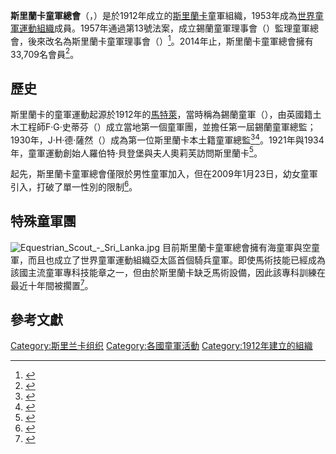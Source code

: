 {{Infobox WorldScouting
|type=organization
|name=斯里蘭卡童軍總會
|name1={{lang-si|ශ්‍රී ලංකා බාලදක්ෂ සංගමය}}<br />{{lang-ta|இலங்கைச் சாரணர்க் கழகம்}}
|caption = 
|image=Sri Lanka Scout Association.png
|headquarterstitle=
|headquarters = [[可倫坡|可倫坡]]
|country=[[斯里蘭卡|斯里蘭卡]]
|f-date=1912年
|members =45,000人
|chiefscouttitle=總領袖
|chiefscout=[[邁特里帕拉·西里塞納|邁特里帕拉·西里塞納]]
|chiefscouttitle2=會長
|chiefscouttitle2=Mr.Srinath Gunarathne 
|chiefscouttitle3=童軍總監
|chiefscout3=Archt. Prof. T.K.Nimal De Silva
|website=[http://www.scout.lk www.scout.lk]
|affiliation=[[世界童軍運動組織|世界童軍運動組織]]
|pattern_head  = beret
|color_head    = 000080
|pattern_body  = shirt short sleeves
|color_body    = 778899
|pattern_legs  = trousers
|color_legs    = 0000FF
}}

'''斯里蘭卡童軍總會'''（{{lang-si|ශ්‍රී ලංකා බාලදක්ෂ සංගමය}}，{{lang-ta|இலங்கைச் சாரணர்க் கழகம்}}）是於1912年成立的[[斯里蘭卡|斯里蘭卡]]童軍組織，1953年成為[[世界童軍運動組織|世界童軍運動組織]]成員。1957年通過第13號法案，成立錫蘭童軍理事會（{{lang|en|Ceylon Scout Council}}）監理童軍總會，後來改名為斯里蘭卡童軍理事會（{{lang|en|Sri Lanka Scout Council}}）<ref name="Gazzart of Government of Ceylon">{{cite journal |url=http://www.commonlii.org/lk/legis/consol_act/csc498275.pdf |journal=Gazzart of Government of Ceylon |date=March 1957 |title=Gazzart of Government of Ceylon |volume=Chapter 498 |pages=XV/324 |access-date=2016-11-05 |archive-date=2016-03-03 |archive-url=https://web.archive.org/web/20160303211047/http://www.commonlii.org/lk/legis/consol_act/csc498275.pdf |dead-url=no }}</ref>。2014年止，斯里蘭卡童軍總會擁有33,709名會員<ref name="Census_2010">{{cite web|title=Triennal review: Census as at 1 December 2010|url=http://scout.org/en/content/download/22261/199900/file/Census.pdf|publisher=World Organization of the Scout Movement|accessdate=2011-01-13|deadurl=yes|archiveurl=https://www.webcitation.org/6AJxh3uLm?url=http://scout.org/en/content/download/22261/199900/file/Census.pdf|archivedate=2012年8月31日}}</ref>。

==歷史==
斯里蘭卡的童軍運動起源於1912年的[[馬特萊|馬特萊]]，當時稱為錫蘭童軍（{{lang|en|Boy Scouts of Ceylon}}），由英國籍土木工程師F·G·史蒂芬（{{lang|en|F. G. Stevens}}）成立當地第一個童軍團，並擔任第一屆錫蘭童軍總監；1930年，J·H·德·薩然（{{lang|en|J. H. De Saram}}）成為第一位斯里蘭卡本土籍童軍總監<ref>{{cite web|title=Dharmaraja scouts score many firsts|url=http://www.sundayobserver.lk/2008/12/21/foc11.asp|publisher=Lake House|accessdate=22 June 2012|deadurl=yes|archiveurl=https://web.archive.org/web/20120929211539/http://www.sundayobserver.lk/2008/12/21/foc11.asp|archivedate=2012年9月29日}}</ref><ref>{{cite web|title=History of Dharamaraja Scouting|url=http://www.risgo.info/history-of-dharamaraja-scouting.aspx|publisher=Old Rajans Scout Association|accessdate=22 June 2012|deadurl=yes|archiveurl=https://web.archive.org/web/20130215005500/http://www.risgo.info/history-of-dharamaraja-scouting.aspx|archivedate=2013年2月15日}}</ref>。1921年與1934年，童軍運動創始人羅伯特·貝登堡與夫人奧莉芙訪問斯里蘭卡<ref>{{cite web|title=Mirror Guiding youth through the ages|url=http://sundaytimes.lk/100425/Magazine/sundaytimesmirror_04.html|publisher=The Sunday Times|accessdate=22 June 2012|archive-date=2016-08-10|archive-url=https://web.archive.org/web/20160810094822/http://www.sundaytimes.lk/100425/Magazine/sundaytimesmirror_04.html|dead-url=no}}</ref>。

起先，斯里蘭卡童軍總會僅限於男性童軍加入，但在2009年1月23日，幼女童軍引入，打破了單一性別的限制<ref>{{cite web | title = Sri Lanka Scout Association hosts first investiture ceremony for female Cub Scouts | publisher = World Scout Bureau | date = March 2009 | url = http://www.scout.org/en/around_the_world/asia_pacific/information_events/news/sri_lanka_scout_association_hosts_first_investiture_ceremony_for_female_cub_scouts | accessdate = 2009-03-19 | deadurl = yes | archiveurl = https://web.archive.org/web/20090225015506/http://www.scout.org/en/around_the_world/asia_pacific/information_events/news/sri_lanka_scout_association_hosts_first_investiture_ceremony_for_female_cub_scouts | archivedate = 2009-02-25 }}</ref>。

==特殊童軍團==
[[File:Equestrian_Scout_-_Sri_Lanka.jpg|left]]
目前斯里蘭卡童軍總會擁有海童軍與空童軍，而且也成立了世界童軍運動組織亞太區首個騎兵童軍。即使馬術技能已經成為該國主流童軍專科技能章之一，但由於斯里蘭卡缺乏馬術設備，因此該專科訓練在最近十年間被擱置<ref>{{cite news |last=Abeysekera |first=Anuradha |title=Horse Riding to be a Major Activity |work=Daily News |date=10 January 2012 |url=http://www.dailynews.lk/2012/01/10/fea30.asp |deadurl=yes |archiveurl=https://archive.is/20130221040955/http://www.dailynews.lk/2012/01/10/fea30.asp |archivedate=2013年2月21日 }}</ref>。

==參考文獻==
{{reflist}}

{{世界童軍運動組織亞太區}}

[[Category:斯里兰卡组织|Category:斯里兰卡组织]]
[[Category:各國童軍活動|Category:各國童軍活動]]
[[Category:1912年建立的組織|Category:1912年建立的組織]]
